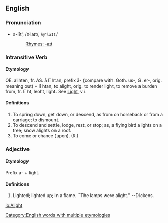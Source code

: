 ==English==

===Pronunciation===
*ə-līt', /əˈlaɪt/, /<tt>@"laIt</tt>/
*:[[Rhymes:English:-aɪt|Rhymes: -aɪt]]

===Intransitive Verb===
====Etymology====
OE. alihten, fr. AS. a&#772; li&#772; htan; prefix a&#772;- (compare with. Goth. us-, G. er-, orig. meaning out) + li&#772; htan, to alight, orig. to render light, to remove a burden from, fr. li&#772; ht, leoht, light.  See  [[Light]], v.i.

====Definitions====
# To spring down, get down, or descend, as from on horseback  or from a carriage; to dismount.
# To descend and settle, lodge, rest, or stop; as, a flying bird alights on a tree; snow alights on a roof.
# To come or chance (upon). (R.)
<!-- material copied from Webster's Revised Unabridged Dictionary (1913) -->

===Adjective===

====Etymology====
Prefix a- + light.

====Definitions====
# Lighted; lighted up; in a flame. ``The lamps were alight.'' --Dickens.
<!-- material copied from Webster's Revised Unabridged Dictionary (1913) -->

[[Category:English words with multiple etymologies]]

[[io:Alight]]